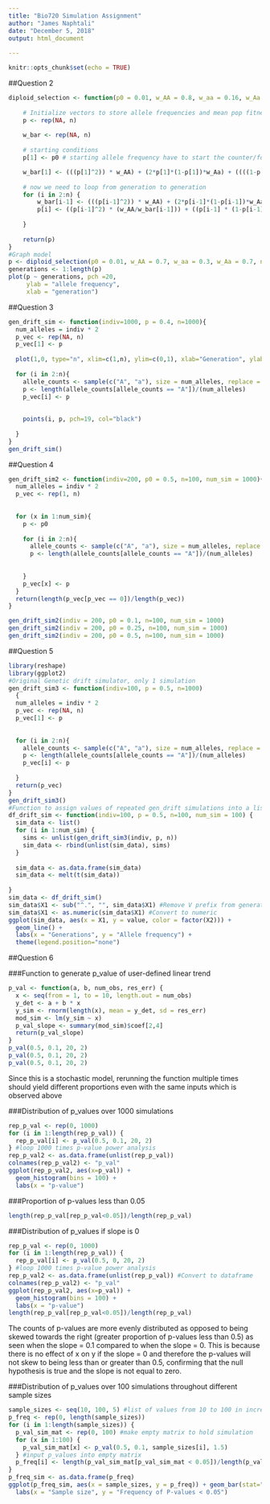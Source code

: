 ---
title: "Bio720 Simulation Assignment"
author: "James Naphtali"
date: "December 5, 2018"
output: html_document
    
---

```{r setup, include=FALSE}
knitr::opts_chunk$set(echo = TRUE)
```  

##Question 2  

```{r}
diploid_selection <- function(p0 = 0.01, w_AA = 0.8, w_aa = 0.16, w_Aa = 0.7, n = 100) {
    
    # Initialize vectors to store allele frequencies and mean pop fitness
    p <- rep(NA, n) 
    
    w_bar <- rep(NA, n) 
     
    # starting conditions
    p[1] <- p0 # starting allele frequency have to start the counter/for loop somewhere, so assign input of p0 with 0.01 to start of index 1 in p list 

    w_bar[1] <- (((p[1]^2)) * w_AA) + (2*p[1]*(1-p[1])*w_Aa) + ((((1-p[1])^2) * w_aa))
    
    # now we need to loop from generation to generation
    for (i in 2:n) {
        w_bar[i-1] <- (((p[i-1]^2)) * w_AA) + (2*p[i-1]*(1-p[i-1])*w_Aa) + ((((1-p[i-1])^2) * w_aa)) #Mean fitness 
        p[i] <- ((p[i-1]^2) * (w_AA/w_bar[i-1])) + ((p[i-1] * (1-p[i-1])) * (w_Aa/w_bar[i-1])) #Allele frequency of A
        
    }
    
    return(p)
}
#Graph model 
p <- diploid_selection(p0 = 0.01, w_AA = 0.7, w_aa = 0.3, w_Aa = 0.7, n =100)
generations <- 1:length(p)
plot(p ~ generations, pch =20,
     ylab = "allele frequency",
     xlab = "generation")
```  

##Question 3  
```{r}
gen_drift_sim <- function(indiv=1000, p = 0.4, n=1000){
  num_alleles = indiv * 2
  p_vec <- rep(NA, n)
  p_vec[1] <- p
  
  plot(1,0, type="n", xlim=c(1,n), ylim=c(0,1), xlab="Generation", ylab="Frequency of allele A")
  
  for (i in 2:n){
    allele_counts <- sample(c("A", "a"), size = num_alleles, replace = TRUE, prob = c(p, (1-p))) 
    p <- length(allele_counts[allele_counts == "A"])/(num_alleles)
    p_vec[i] <- p
    
    
    points(i, p, pch=19, col="black")
    
  }
}
gen_drift_sim()
```  

##Question 4 
```{r}
gen_drift_sim2 <- function(indiv=200, p0 = 0.5, n=100, num_sim = 1000){
  num_alleles = indiv * 2
  p_vec <- rep(1, n)
  
  
  for (x in 1:num_sim){
    p <- p0
  
    for (i in 2:n){
      allele_counts <- sample(c("A", "a"), size = num_alleles, replace = TRUE, prob = c(p, (1-p))) 
      p <- length(allele_counts[allele_counts == "A"])/(num_alleles)
      
    
    }
    p_vec[x] <- p
  } 
  return(length(p_vec[p_vec == 0])/length(p_vec))
}

gen_drift_sim2(indiv = 200, p0 = 0.1, n=100, num_sim = 1000)
gen_drift_sim2(indiv = 200, p0 = 0.25, n=100, num_sim = 1000)
gen_drift_sim2(indiv = 200, p0 = 0.5, n=100, num_sim = 1000)
```  
##Question 5  
```{r}
library(reshape)
library(ggplot2)
#Original Genetic drift simulator, only 1 simulation
gen_drift_sim3 <- function(indiv=100, p = 0.5, n=1000)
  {
  num_alleles = indiv * 2
  p_vec <- rep(NA, n)
  p_vec[1] <- p
  
  
  for (i in 2:n){
    allele_counts <- sample(c("A", "a"), size = num_alleles, replace = TRUE, prob = c(p, (1-p))) 
    p <- length(allele_counts[allele_counts == "A"])/(num_alleles)
    p_vec[i] <- p
    
  }
  return(p_vec)
}
gen_drift_sim3()
#Function to assign values of repeated gen_drift simulations into a list. n is #of generations, num_sim is number of simulations
df_drift_sim <- function(indiv=100, p = 0.5, n=100, num_sim = 100) {
  sim_data <- list()
  for (i in 1:num_sim) {
    sims <- unlist(gen_drift_sim3(indiv, p, n))
    sim_data <- rbind(unlist(sim_data), sims)
  } 
 
  sim_data <- as.data.frame(sim_data)
  sim_data <- melt(t(sim_data))
  
} 
sim_data <- df_drift_sim()
sim_data$X1 <- sub("^.", "", sim_data$X1) #Remove V prefix from generation column 
sim_data$X1 <- as.numeric(sim_data$X1) #Convert to numeric
ggplot(sim_data, aes(x = X1, y = value, color = factor(X2))) + 
  geom_line() + 
  labs(x = "Generations", y = "Allele frequency") +
  theme(legend.position="none")
```

##Question 6  

###Function to generate p_value of user-defined linear trend
```{r}
p_val <- function(a, b, num_obs, res_err) {
  x <- seq(from = 1, to = 10, length.out = num_obs)
  y_det <- a + b * x
  y_sim <- rnorm(length(x), mean = y_det, sd = res_err)
  mod_sim <- lm(y_sim ~ x)
  p_val_slope <- summary(mod_sim)$coef[2,4]
  return(p_val_slope)
}
p_val(0.5, 0.1, 20, 2) 
p_val(0.5, 0.1, 20, 2) 
p_val(0.5, 0.1, 20, 2) 
```  
Since this is a stochastic model, rerunning the function multiple times should yield different proportions even with the same inputs which is observed above

###Distribution of p_values over 1000 simulations

```{r}
rep_p_val <- rep(0, 1000)
for (i in 1:length(rep_p_val)) {
  rep_p_val[i] <- p_val(0.5, 0.1, 20, 2)
} #loop 1000 times p-value power analysis
rep_p_val2 <- as.data.frame(unlist(rep_p_val))
colnames(rep_p_val2) <- "p_val"
ggplot(rep_p_val2, aes(x=p_val)) + 
  geom_histogram(bins = 100) +
  labs(x = "p-value") 
```

###Proportion of p-values less than 0.05 

```{r}
length(rep_p_val[rep_p_val<0.05])/length(rep_p_val)
```

###Distribution of p_values if slope is 0

```{r, message = F}
rep_p_val <- rep(0, 1000)
for (i in 1:length(rep_p_val)) {
  rep_p_val[i] <- p_val(0.5, 0, 20, 2)
} #loop 1000 times p-value power analysis
rep_p_val2 <- as.data.frame(unlist(rep_p_val)) #Convert to dataframe
colnames(rep_p_val2) <- "p_val"
ggplot(rep_p_val2, aes(x=p_val)) + 
  geom_histogram(bins = 100) +
  labs(x = "p-value") 
length(rep_p_val[rep_p_val<0.05])/length(rep_p_val)
```  
The counts of p-values are more evenly distributed as opposed to being skewed towards the right (greater proportion of p-values less than 0.5) as seen when the slope = 0.1 compared to when the slope = 0. This is because there is no effect of x on y if the slope = 0 and therefore the p-values will not skew to being less than or greater than 0.5, confirming that the null hypothesis is true and the slope is not equal to zero. 

###Distribution of p_values over 100 simulations throughout different sample sizes

```{r}
sample_sizes <- seq(10, 100, 5) #list of values from 10 to 100 in increments of 5 to act as sample size values
p_freq <- rep(0, length(sample_sizes))
for (i in 1:length(sample_sizes)) {
  p_val_sim_mat <- rep(0, 100) #make empty matrix to hold simulation 
  for (x in 1:100) {
    p_val_sim_mat[x] <- p_val(0.5, 0.1, sample_sizes[i], 1.5)
  } #input p_values into empty matrix 
  p_freq[i] <- length(p_val_sim_mat[p_val_sim_mat < 0.05])/length(p_val_sim_mat)
}
p_freq_sim <- as.data.frame(p_freq)
ggplot(p_freq_sim, aes(x = sample_sizes, y = p_freq)) + geom_bar(stat="identity") +
  labs(x = "Sample size", y = "Frequency of P-values < 0.05")
```

